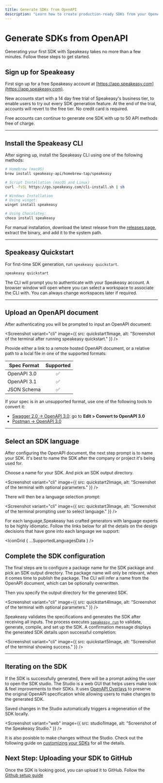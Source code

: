 ```yaml
---
title: Generate SDKs from OpenAPI
description: "Learn how to create production-ready SDKs from your OpenAPI / Swagger spec using Speakeasy."
---
```



# Generate SDKs from OpenAPI

Generating your first SDK with Speakeasy takes no more than a few minutes. Follow these steps to get started.

## Sign up for Speakeasy
First sign up for a free Speakeasy account at [https://app.speakeasy.com](https://app.speakeasy.com).

<SignUpButton className="w-fit my-8"/>

New accounts start with a 14 day free trial of Speakeasy's business tier, to enable users to try out every SDK generation feature. At the end of the trial, accounts will revert to the free tier. No credit card is required.

Free accounts can continue to generate one SDK with up to 50 API methods free of charge.

---

## Install the Speakeasy CLI

After signing up, install the Speakeasy CLI using one of the following methods:

<CodeWithTabs>

```bash !!tabs Homebrew
# Homebrew (macOS)
brew install speakeasy-api/homebrew-tap/speakeasy
```

```bash !!tabs Script
# Script Installation (macOS and Linux)
curl -fsSL https://go.speakeasy.com/cli-install.sh | sh
```

```bash !!tabs Winget
# Windows Installation
# Using winget:
winget install speakeasy
```

```bash !!tabs Choclatey
# Using Chocolatey:
choco install speakeasy
```
</CodeWithTabs>

For manual installation, download the latest release from the [releases page](https://github.com/speakeasy-api/speakeasy/releases), extract the binary, and add it to the system path.

---

## Speakeasy Quickstart

For first-time SDK generation, run `speakeasy quickstart`.

```bash
speakeasy quickstart
```

The CLI will prompt you to authenticate with your Speakeasy account. A browser window will open where you can select a workspace to associate the CLI with. You can always change workspaces later if required.

---

## Upload an OpenAPI document

After authenticating you will be prompted to input an OpenAPI document:

<Screenshot 
  variant="cli" 
  image={{
    src: quickstart1Image,
    alt: "Screenshot of the terminal after running speakeasy quickstart."
  }}
/>

Provide either a link to a remote hosted OpenAPI document, or a relative path to a local file in one of the supported formats:

| Spec Format         | Supported |
| ------------------- | :-------: |
| OpenAPI 3.0         |    ✅     |
| OpenAPI 3.1         |    ✅     |
| JSON Schema         |    ✅     |

<Callout title="TIP" variant="success">
  If your spec is in an unsupported format, use one of the following tools to convert it:

- [Swagger 2.0 -> OpenAPI 3.0](https://editor.swagger.io/): go to **Edit > Convert to OpenAPI 3.0**
- [Postman -> OpenAPI 3.0](https://kevinswiber.github.io/postman2openapi/)

</Callout>

---

## Select an SDK language

After configuring the OpenAPI document, the next step prompt is to name your SDK. It's best to name the SDK after the company or project it's being used for.

Choose a name for your SDK. And pick an SDK output directory.

<Screenshot 
  variant="cli" 
  image={{
    src: quickstart2Image,
    alt: "Screenshot of the terminal with optional parameters."
  }}
/>

There will then be a language selection prompt:

<Screenshot 
  variant="cli" 
  image={{
    src: quickstart3Image,
    alt: "Screenshot of the terminal prompting user to select language."
  }}
/>

For each language,Speakeasy has crafted generators with language experts to be highly idiomatic. Follow the links below for all the details on the design decisions that have gone into each language we support:

<IconGrid { ...SupportedLanguagesData } />

## Complete the SDK configuration

The final steps are to configure a package name for the SDK package and pick an SDK output directory. The package name will only be relevant, when it comes time to publish the package. The CLI will infer a name from the OpenAPI document, which can be optionally overwritten.

Then you specify the output directory for the generated SDK.

<Screenshot 
  variant="cli" 
  image={{
    src: quickstart4Image,
    alt: "Screenshot of the terminal with optional parameters."
  }}
/>

Speakeasy validates the specifications and generates the SDK after receiving all inputs. The process executes [`speakeasy run`](/docs/speakeasy-reference/cli/run) to validate, generate, compile, and set up the SDK. A confirmation message displays the generated SDK details upon successful completion:

<Screenshot 
  variant="cli" 
  image={{
    src: quickstart5Image,
    alt: "Screenshot of the terminal showing success."
  }}
/>

---

## Iterating on the SDK

If the SDK is successfully generated, there will be a prompt asking the user to open the SDK studio. The Studio is a web GUI that helps users make look & feel improvements to their SDKs. It uses [OpenAPI Overlays](/openapi/overlays) to preserve the original OpenAPI specification while allowing users to make changes to the generated SDK.

Saved changes in the Studio automatically triggers a regeneration of the SDK locally.

<Screenshot 
  variant="web" 
  image={{
    src: studio1Image,
    alt: "Screenshot of the Speakeasy Studio."
  }}
/>

It is also posisble to make changes without the Studio. Check out the following guide on [customizing your SDKs](/docs/customize-sdks/) for all the details.

## Next Step: Uploading your SDK to GitHub

Once the SDK is looking good, you can upload it to GitHub. Follow the [Github setup guide](/docs/manage/github-setup)
